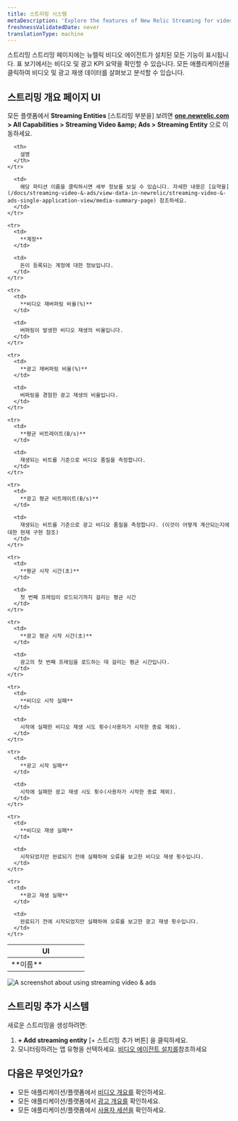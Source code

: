 ```yaml
---
title: 스트리밍 시스템
metaDescription: 'Explore the features of New Relic Streaming for video and ads, providing detailed insights into active entities.'
freshnessValidatedDate: never
translationType: machine
---
```


스트리밍 스트리밍 페이지에는 뉴렐릭 비디오 에이전트가 설치된 모든 기능이 표시됩니다. 표 보기에서는 비디오 및 광고 KPI 요약을 확인할 수 있습니다. 모든 애플리케이션을 클릭하여 비디오 및 광고 재생 데이터를 살펴보고 분석할 수 있습니다.

## 스트리밍 개요 페이지 UI

모든 플랫폼에서 **Streaming Entities** \[스트리밍 부분을] 보려면 <DNT>**[one.newrelic.com](https://one.newrelic.com) &gt; All Capabilities &gt; Streaming Video &amp;amp; Ads &gt; Streaming Entity**</DNT> 으로 이동하세요.

<table>
  <thead>
    <tr>
      <th width="50%">
        UI
      </th>

      <th>
        설명
      </th>
    </tr>
  </thead>

  <tbody>
    <tr>
      <td>
        **이름**
      </td>

      <td>
        해당 파티션 이름을 클릭하시면 세부 정보를 보실 수 있습니다. 자세한 내용은 [요약을](/docs/streaming-video-&-ads/view-data-in-newrelic/streaming-video-&-ads-single-application-view/media-summary-page) 참조하세요.
      </td>
    </tr>

    <tr>
      <td>
        **계정**
      </td>

      <td>
        돈이 등록되는 계정에 대한 정보입니다.
      </td>
    </tr>

    <tr>
      <td>
        **비디오 재버퍼링 비율(%)**
      </td>

      <td>
        버퍼링이 발생한 비디오 재생의 비율입니다.
      </td>
    </tr>

    <tr>
      <td>
        **광고 재버퍼링 비율(%)**
      </td>

      <td>
        버퍼링을 경험한 광고 재생의 비율입니다.
      </td>
    </tr>

    <tr>
      <td>
        **평균 비트레이트(B/s)**
      </td>

      <td>
        재생되는 비트를 기준으로 비디오 품질을 측정합니다.
      </td>
    </tr>

    <tr>
      <td>
        **광고 평균 비트레이트(B/s)**
      </td>

      <td>
        재생되는 비트를 기준으로 광고 비디오 품질을 측정합니다. (이것이 어떻게 계산되는지에 대한 현재 구현 참조)
      </td>
    </tr>

    <tr>
      <td>
        **평균 시작 시간(초)**
      </td>

      <td>
        첫 번째 프레임이 로드되기까지 걸리는 평균 시간
      </td>
    </tr>

    <tr>
      <td>
        **광고 평균 시작 시간(초)**
      </td>

      <td>
        광고의 첫 번째 프레임을 로드하는 데 걸리는 평균 시간입니다.
      </td>
    </tr>

    <tr>
      <td>
        **비디오 시작 실패**
      </td>

      <td>
        시작에 실패한 비디오 재생 시도 횟수(사용자가 시작한 종료 제외).
      </td>
    </tr>

    <tr>
      <td>
        **광고 시작 실패**
      </td>

      <td>
        시작에 실패한 광고 재생 시도 횟수(사용자가 시작한 종료 제외).
      </td>
    </tr>

    <tr>
      <td>
        **비디오 재생 실패**
      </td>

      <td>
        시작되었지만 완료되기 전에 실패하여 오류를 보고한 비디오 재생 횟수입니다.
      </td>
    </tr>

    <tr>
      <td>
        **광고 재생 실패**
      </td>

      <td>
        완료되기 전에 시작되었지만 실패하여 오류를 보고한 광고 재생 횟수입니다.
      </td>
    </tr>
  </tbody>
</table>

<img title="Streamng video & ads" alt="A screenshot about using streaming video & ads" src="/images/streaming-entity.webp" />

## 스트리밍 추가 시스템

새로운 스트리밍을 생성하려면:

1. **+ Add streaming entity** \[+ 스트리밍 추가 버튼] 을 클릭하세요.
2. 모니터링하려는 앱 유형을 선택하세요. [비디오 에이전트 설치를](/docs/streaming-video-&-ads/installation/install-the-streaming-video-&-ads-agent/#installation)참조하세요

## 다음은 무엇인가요?

* 모든 애플리케이션/플랫폼에서 [비디오 개요를](/docs/streaming-video-&-ads/view-data-in-newrelic/streaming-video-&-ads-all-platform-view/video-overview) 확인하세요.
* 모든 애플리케이션/플랫폼에서 [광고 개요를](/docs/streaming-video-&-ads/view-data-in-newrelic/streaming-video-&-ads-all-platform-view/ads-overview) 확인하세요.
* 모든 애플리케이션/플랫폼에서 [사용자 세션을](/docs/streaming-video-&-ads/view-data-in-newrelic/streaming-video-&-ads-all-platform-view/user-sessions/overview) 확인하세요.